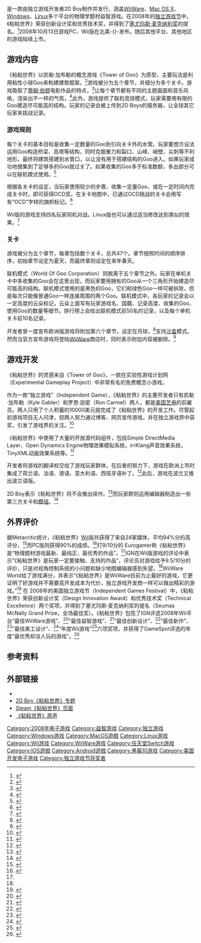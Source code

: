 {{noteTA
|G1=Games
|1=zh-cn:粘粘世界; zh-tw:黏黏世界;
|2=zh-cn:粘; zh-tw:黏;
}}
{{Infobox VG
| title        = 粘粘世界
| image = File:WoG-BoxArt.png
| caption      =
| developer    = 2D Boy
| publisher    = 2D Boy<br/>[[任天堂|任天堂]]（[[WiiWare|WiiWare]]）
| distributor  = 
| designer     = 凯勒·加布勒、罗恩·迦密
| series       = 
| engine       = 
| released     = 
'''[[WiiWare|WiiWare]]'''{{Vgrelease|NA|2008年10月13日|EU|2008年12月19日|JP|2009年4月21日}}
'''[[Microsoft_Windows|Windows]]（[[Steam|Steam]]）'''{{Vgrelease|NA|2008年10月13日|EU|2008年12月12日}}
'''[[Mac_OS_X|Mac OS X]]'''<br />2008年11月2日<br />
'''[[Linux|Linux]]'''<br />2009年2月14日 <br />
'''[[iPad|iPad]]'''<br />2010年12月16日 <br />
'''[[iPhone|iPhone]]'''<br />2011年4月14日 <br />
'''[[Android|Android]]'''<br />2011年11月28日
| genre        = [[益智游戏|益智游戏]]
| modes        = [[单人游戏|单人游戏]]<br/>合作模式（Wii和Linux版）
| platforms    = [[Microsoft_Windows|Windows]]、[[Mac_OS_X|Mac OS X]]、[[Linux|Linux]]、<ref name="2D Boy web site">{{cite web|url=http://2dboy.com/2009/02/12/world-of-goo-linux-version-is-ready/|title=《粘粘世界》将登陆Linux平台|accessdate=2009-10-20|archiveurl=https://web.archive.org/web/20090822121559/http://2dboy.com/2009/02/12/world-of-goo-linux-version-is-ready/|archivedate=2009-08-22|deadurl=yes}}</ref>[[WiiWare|WiiWare]]<ref name="gamasutra">{{cite web |url=http://www.gamasutra.com/php-bin/news_index.php?story=16749 |title=Road To The IGF: World Of Goo's 'Suggested Emotional Journey' To Wii |date=2007-12-31 |first=Patrick |last=Murphy |accessdate=2008-10-13}}</ref><ref>{{cite web |url=http://www.nintendic.com/news/2113 |title=《粘粘世界》转投WiiWare|date=2008-04-01 |first=Andrew |last=Macarthy |work=Nintendic}}</ref>
}}

{{vgname|粘粘世界|en=World of Goo|cn=粘粘世界|tw=黏黏世界}}是一款由独立游戏开发者2D Boy制作并发行，涵盖[[WiiWare|WiiWare]]、[[Mac_OS_X|Mac OS X]]、[[Windows|Windows]]、[[Linux|Linux]]多个平台的物理学题材益智游戏。在2008年的[[独立游戏节|独立游戏节]]中，《粘粘世界》荣获创新设计奖和优秀技术奖，并得到了[[塞尤玛斯·麦克纳利奖|塞尤玛斯·麦克纳利奖]]的提名。<ref name="igf">{{cite web |url=http://www.igf.com/02finalists.html |title=2008年独立游戏界获奖名单|work=Independent Games Festival |publisher=Think Services}}</ref>2008年10月13日游戏PC、Wii版在北美-{}-发布。随后其他平台、其他地区的游戏陆续上市。

==游戏内容==
《粘粘世界》以凯勒·加布勒的概念游戏《Tower of Goo》为原型，主要玩法是利用粘性小球Goo来构建建筑框架。<ref name="EGP">{{cite web |url=http://www.joystiq.com/2007/03/05/tower-of-goo-evolves-into-world-of-goo-2d-boy-is-born/ |title=Tower of Goo evolves into World of Goo, 2D Boy is born |work=Joystiq |publisher=Weblogs, Inc |date=2007-03-05 |author=Bardinelli, John |access-date=2009-10-20 |archive-url=https://web.archive.org/web/20090826152504/http://www.joystiq.com/2007/03/05/tower-of-goo-evolves-into-world-of-goo-2d-boy-is-born |archive-date=2009-08-26 |dead-url=yes }}</ref>游戏被分为五个章节，并细分为多个关卡。游戏吸取了[[蒂姆·伯顿|蒂姆·伯顿]]电影作品的特点，<ref>{{cite web|url=http://www.eurogamer.net/articles/world-of-goo-review|title=World of Goo|last=Blyth|first=Jon|date=2008-10-02 |publisher=Eurogamer|accessdate=2009-04-03}}</ref>让每个章节都有不同的主题画面和音乐风格，渲染出不一样的气氛，<ref name="EuroGamer">{{cite web |url=http://www.eurogamer.net/article.php?article_id=90750 |title= World of Goo First Impressions |work=EuroGamer |publisher=Eurogamer Network |author=Gillen, Kieron |date=2008-01-16}}</ref>此外，游戏提供了联机竞技模式，玩家需要用有限的Goo建造尽可能高的结构。玩家的记录会被上传到2D Boys的服务器，让全球其它玩家来挑战记录。

===游戏规则===
每个关卡的基本目标是收集一定数量的Goo到引向关卡外的水管。玩家要想方设法运用Goo构造桥梁、高塔等结构，同时克服重力和裂口、山峰、峭壁、尖刺等不利地形，最终将建筑搭建到水管口，以让没有用于搭建结构的Goo进入。如果玩家成功地搜集到了足够多的Goo就过关了。如果收集的Goo多于标准数额，多出部分可以在联机模式使用。<ref name="IGN">{{cite web |url=http://pc.ign.com/articles/846/846912p1.html |title=《粘粘世界》前瞻|publisher=[[IGN|IGN]]|date=2008-01-22 }}</ref>

根据各关卡的设定，当玩家使用较少的步骤、收集一定量Goo、或在一定时间内完成关卡时，即可获得OCD奖。在关卡地图中，已通过OCD挑战的关卡会用写有“OCD”字样的旗帜标记。<ref name="2D Boy Blog">{{cite web |url=http://2dboy.com/2008/08/14/leipzig-and-some-mini-goo-updates |first=Kyle |last=Gabler |title=Leipzig! And some mini-goo updates |work=2D Boy Blog |publisher=2D Boy |date=2008-08-14 |accessdate=2009-04-15 |archiveurl=https://web.archive.org/web/20090225164840/http://2dboy.com/2008/08/14/leipzig-and-some-mini-goo-updates/ |archivedate=2009-02-25 |deadurl=yes }}</ref>

Wii版的游戏支持四名玩家同机对战，Linux版也可以通过适当修改达到类似的效果。<ref name="multimouse">{{cite web|url=http://goofans.com/faq/world-goo/technical-questions/how-do-i-use-more-one-mouse|title=How do I use more than one mouse?|accessdate=2009-05-02}}</ref>

===关卡===
游戏被分为五个章节，每章包括数个关卡，总共47个。章节按照时间的顺序排序，初始章节设定为夏天，而最终章则设定在来年春天。

联机模式（World Of Goo Corporation）则脱离于五个章节之外。玩家在单机关卡中多收集的Goo会在这里出现，而玩家要用拥有的Goo从一个三角形开始建造尽可能高的结构。联机模式使用的是黑色的Goo，它们和绿色Goo一样可被拆除，但是每次只能像普通Goo一样连接周围的两个Goo。联机模式中，各玩家的记录会以一定高度的云朵标记，云朵上面写有玩家游戏名、国籍、记录高度、收集的Goo、使用Goo的数量等细节。排行榜上会给出联机模式前50名的记录，以及每个单机关卡前10名记录。

开发者曾一度宣布欧洲版游戏将附加第六个章节，设定在月球，<ref name="WiiWare World">{{cite web |url=http://www.wiiware-world.com/news/2008/08/2d_boy_interview_world_of_goo |title=2D Boy：关于《粘粘世界》 |work=WiiWare World |first=Darrent |last=Calvert |access-date=2009-10-20 |archive-url=https://web.archive.org/web/20090329075918/http://www.wiiware-world.com/news/2008/08/2d_boy_interview_world_of_goo |archive-date=2009-03-29 |dead-url=yes }}</ref>支持[[沙盒|沙盒]]模式。然而当官方宣布游戏将登陆[[WiiWare|WiiWare]]商店时，同时表示附加内容被删除。<ref name="2D Boy">{{cite web |url=http://2dboy.com/2008/11/11/world-of-goo-coming-to-wiiware-in-europe |title=《粘粘世界》将登陆欧洲WiiWare |work=2D Boy Blog |publisher=2D Boy |date=2008-11-11 |accessdate=2009-10-20 |archiveurl=https://web.archive.org/web/20100102183610/http://2dboy.com/2008/11/11/world-of-goo-coming-to-wiiware-in-europe/ |archivedate=2010-01-02 |deadurl=yes }}</ref>

==游戏开发==
《粘粘世界》的灵感来自《Tower of Goo》，一款在实验性游戏计划网（Experimental Gameplay Project）中非常有名的免费概念小游戏。

作为一款“独立游戏”（Independent Game），《粘粘世界》的主要开发者只有凯勒·加布勒（Kyle Gabler）和罗恩·迦密（Ron Carmel）两人，都是[[美国艺电|美国艺电]]的前雇员。两人只用了个人积蓄的10000美元就完成了《粘粘世界》的开发工作。尽管起初游戏项目无人问津，但两人努力通过博客、网页宣传游戏，并在独立游戏界中获奖，引发了游戏界的关注。<ref name="venturebeat">{{cite web |title=How the World of Goo became one of the indie video game hits of 2008 |url=http://venturebeat.com/2009/01/02/the-world-of-goo-became-one-of-the-indie-hits-of-2008/ |publisher=[[Venture_Beat|Venture Beat]] |accessdate=2009-01-10 |date=2009-01-02}}</ref>

《粘粘世界》中使用了大量的开放源代码组件，包括Simple DirectMedia Layer、Open Dynamics Engine物理效果模拟系统，irrKlang声音效果系统，TinyXML动画效果系统等。<ref name="wii.ign.com">{{cite web |url=http://wii.ign.com/articles/918/918954p1.html |title=World of Goo Review |first=Matt |last=Casamassina |work=IGN Wii |publisher=IGN Entertainment |date=2008-10-10 |accessdate=2008-10-13 |archive-url=https://web.archive.org/web/20081014072005/http://wii.ign.com/articles/918/918954p1.html |archive-date=2008-10-14 |dead-url=yes }}</ref>

开发者将游戏的翻译权交给了游戏玩家群体，在后者的努力下，游戏在欧洲上市时集成了荷兰语、法语、德语、意大利语、西班牙语补丁。<ref name="2dboy.com">{{cite web |url=http://2dboy.com/forum/index.php/topic,924.0.html |title=World of Goo translation for EU release |author=Gabler, Kyle |work=2D Boy |date=2008-12-01 |accessdate=2008-12-07 |deadurl=yes |archiveurl=https://web.archive.org/web/20090704040553/http://2dboy.com/forum/index.php/topic,924.0.html |archivedate=2009-07-04 }}</ref>此后，游戏在波兰又推出波兰语版。

2D Boy表示《粘粘世界》将不会推出续作。<ref name="WiiFanboy">{{cite web|url=http://nintendo.joystiq.com/2008/11/12/wii-fanboy-interviews-2d-boy-world-of-goo/|title=Wii Fanboy采访2D Boy|work=Joystiq|publisher=Weblogs, Inc|date=2008-11-12|author=Hinkle, David|access-date=2009-10-20|archive-url=https://web.archive.org/web/20091029234042/http://nintendo.joystiq.com/2008/11/12/wii-fanboy-interviews-2d-boy-world-of-goo/|archive-date=2009-10-29|dead-url=yes}}</ref>而玩家群则运用编辑器制造出一些第三方关卡和[[游戏模组|模组]]。<ref name="goofans">{{cite web |title=《粘粘世界》爱好者：用编辑器制作第三方内容|url=http://goofans.com/|accessdate=2009-05-02}}</ref>

==外界评价==
{{VG Reviews
| GR = Wii: 94%<ref name="gr wii">{{cite web |url=http://www.gamerankings.com/wii/945832-world-of-goo/index.html |title=World of Goo (Wii) |publisher=[[GameRankings|GameRankings]] |accessdate=2 May 2011}}</ref><br>PC: 92.27%<ref name = "gr pc">{{cite web |url=http://www.gamerankings.com/pc/954312-world-of-goo/index.html |title=World of Goo (PC) |publisher=[[GameRankings|GameRankings]] |accessdate=2 May 2011}}</ref>
| MC = Wii: 94<ref name="mc wii">{{cite web |url=http://www.metacritic.com/game/wii/world-of-goo |title=World of Goo (Wii) |publisher=[[Metacritic|Metacritic]] |accessdate=2 May 2011}}</ref><br>PC: 90<ref name="mc pc">{{cite web |url=http://www.metacritic.com/game/pc/world-of-goo |title=World of Goo (PC) |publisher=[[Metacritic|Metacritic]] |accessdate=2 May 2011}}</ref>
|1UP = Wii: A<ref name="1UP review">{{cite web|url=http://www.1up.com/do/reviewPage?cId=3170710&p=44|title=World of Goo Review|last=Hayward|first=Andrew|date=2008-10-16|publisher=1UP.com|accessdate=2009-04-02}}{{dead link|date=2018年1月 |bot=InternetArchiveBot |fix-attempted=yes }}</ref>
|EuroG = Wii: 10/10<ref name="EuroG Wii">{{cite web |url=http://www.eurogamer.net/articles/world-of-goo-review_4 |title=World of Goo Review |author=Walker, John |work=Eurogamer |publisher=Eurogamer Network Ltd. |date=2009-05-01 |accessdate=2011-05-02}}</ref><br>PC: 9/10<ref name="EuroG PC">{{cite web |url=http://www.eurogamer.net/article.php?article_id=249671&page=1 |title=World of Goo Review |author=Blyth, Jon |work=Eurogamer |publisher=Eurogamer Network Ltd. |date=2008-10-02 |accessdate=2008-10-13}}</ref>
|GSpot = Wii: 9/10<ref name = "GSpot Wii">{{cite web |url=http://www.gamespot.com/wii/puzzle/worldofgoo/review.html |title= World of Goo Review |author = Todd, Brett |date=2008-11-03 |accessdate = 2011-05-02}}</ref>
|IGN = Wii: 9.5/10<ref name="wii.ign.com"/>
|ONM = Wii: 95/100<ref name = "ONM review">Official Nintendo Magazine, Issue 38, p.95</ref>
}}
据Metacritic统计，《粘粘世界》[[Wii|Wii]]版共获得了来自24家媒体，平均94%分的高评分，<ref>{{cite web |url=http://www.metacritic.com/games/platforms/wii/worldofgoo |title=Metacritic: World of Goo for Wii |date=2008-12-11 |accessdate=2008-12-11}}</ref>而PC版则获得90%的成绩。<ref>{{cite web |url=http://www.metacritic.com/games/platforms/pc/worldofgoo |title=Metacritic: World of Goo for PC |date=2008-12-11 |accessdate=2008-12-11}}</ref>打9/10分的 Eurogamer称《粘粘世界》是“物理题材游戏最新、最纯正、最优秀的作品”。<ref name="EuroG PC"/>IGN在Wii版游戏的评论中表示“《粘粘世界》是玩家一定要接触、支持的作品”，评论员对游戏给予9.5/10分的评价，只是对视角控制系统的小问题和缺少地图编辑器感到失望。<ref name="wii.ign.com"/>WiiWare World给了游戏满分，并表示“《粘粘世界》是WiiWare目前为止最好的游戏，它更证明了好游戏并不需要高开发成本为代价，独立游戏开发商一样可以做出精彩的游戏。”<ref>{{cite web|url=http://www.wiiware-world.com/reviews/2008/10/world_of_goo|title=World of Goo (WiiWare) Review|author=Dillard, Corbie|publisher=WiiWare World|date=2008-10-13|accessdate=2008-10-13|archive-url=https://web.archive.org/web/20081014155040/http://www.wiiware-world.com/reviews/2008/10/world_of_goo|archive-date=2008-10-14|dead-url=yes}}</ref>
在 2008年的美国独立游戏节（Independent Games Festival）中，《粘粘世界》荣获创新设计奖（Design Innovation Award）和优秀技术奖（Technical Excellence）两个奖项，并得到了塞尤玛斯·麦克纳利奖的提名（Seumas McNally Grand Prize，全场最佳奖）。《粘粘世界》包揽了IGN评选2008年Wii平台“最佳WiiWare游戏”、<ref name="ignwiiware">{{cite web |title=IGN Wii: Best WiiWare Game 2008 |url=http://bestof.ign.com/2008/wii/20.html |work=Best of 2008 Awards |publisher=IGN Entertainment |accessdate=2008-12-18 |date=2008-12-18}}</ref>“最佳益智游戏”、<ref name="ignpuzzle">{{cite web |title=IGN Wii: Best Puzzle Game 2008 |url=http://bestof.ign.com/2008/wii/5.html |work=Best of 2008 Awards |publisher=IGN Entertainment |accessdate=2008-12-18 |date=2008-12-18}}</ref>“最佳创新设计”、<ref name="igninnovate">{{cite web |title=IGN Wii: Most Innovative Design 2008 |url=http://bestof.ign.com/2008/wii/24.html |work=Best of 2008 Awards |publisher=IGN Entertainment |accessdate=2008-12-18 |date=2008-12-18 |deadurl=yes |archiveurl=https://web.archive.org/web/20081222040924/http://bestof.ign.com/2008/wii/24.html |archivedate=2008-12-22 }}</ref>“最佳新作”、<ref name="ignip">{{cite web |title=IGN Wii: Best New IP 2008 |url=http://bestof.ign.com/2008/wii/21.html |work=Best of 2008 Awards |publisher=IGN Entertainment |accessdate=2008-12-18 |date=2008-12-18 |deadurl=yes |archiveurl=https://web.archive.org/web/20081222040909/http://bestof.ign.com/2008/wii/21.html |archivedate=2008-12-22 }}</ref>“最佳美工设计”、<ref name="igndesign">{{cite web |title=IGN Wii: Best Artistic Design 2008 |url=http://bestof.ign.com/2008/wii/12.html |work=Best of 2008 Awards |publisher=IGN Entertainment |accessdate=2008-12-18 |date=2008-12-18 |deadurl=yes |archiveurl=https://web.archive.org/web/20081222040824/http://bestof.ign.com/2008/wii/12.html |archivedate=2008-12-22 }}</ref>“年度Wii游戏”<ref name="igngoty">{{cite web |title=IGN Wii: Game of the Year 2008 |url=http://bestof.ign.com/2008/wii/25.html |work=Best of 2008 Awards |publisher=IGN Entertainment |accessdate=2008-12-18 |date=2008-12-18 |deadurl=yes |archiveurl=https://web.archive.org/web/20081221161935/http://bestof.ign.com/2008/wii/25.html |archivedate=2008-12-21 }}</ref>六项奖项，并获得了GameSpot评选的年度“最优秀却没人玩的游戏”。<ref name="gamespotnooneplayed">{{cite web |title=Best Game No One Played |url=http://www.gamespot.com/best-of/dubious-honors/index.html?page=6 |work=Best of 2008 |publisher=[[GameSpot|GameSpot]] |date=2008-12-23 |accessdate=2008-12-28 |deadurl=yes |archiveurl=https://web.archive.org/web/20081223092912/http://www.gamespot.com/best-of/dubious-honors/index.html?page=6 |archivedate=2008-12-23 }}</ref>

==参考资料==
{{reflist|2}}

==外部链接==
*{{official|http://www.worldofgoo.com}}
* [https://web.archive.org/web/20100102114608/http://2dboy.com/games.php 2D Boy《粘粘世界》专题]
* [http://store.steampowered.com/app/22000/ Steam《粘粘世界》页面]
* [http://kylegabler.com/WorldOfGooSoundtrack/ 《粘粘世界》原声]

{{DEFAULTSORT:World of Goo}}
[[Category:2008年电子游戏|Category:2008年电子游戏]]
[[Category:益智游戏|Category:益智游戏]]
[[Category:独立游戏|Category:独立游戏]]
[[Category:Windows游戏|Category:Windows游戏]]
[[Category:MacOS遊戲|Category:MacOS遊戲]]
[[Category:Linux游戏|Category:Linux游戏]]
[[Category:Wii游戏|Category:Wii游戏]]
[[Category:WiiWare游戏|Category:WiiWare游戏]]
[[Category:任天堂Switch游戏|Category:任天堂Switch游戏]]
[[Category:IOS遊戲|Category:IOS遊戲]]
[[Category:Android遊戲|Category:Android遊戲]]
[[Category:黑莓10游戏|Category:黑莓10游戏]]
[[Category:美国开发电子游戏|Category:美国开发电子游戏]]
[[Category:独立游戏节获奖者|Category:独立游戏节获奖者]]